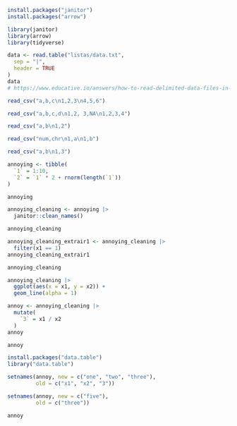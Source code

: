 ```r
install.packages("janitor")
install.packages("arrow")
```
```r
library(janitor)
library(arrow)
library(tidyverse)
```

```r
data <- read.table("listas/data.txt",
  sep = "|",
  header = TRUE
)
data
# https://www.educative.io/answers/how-to-read-delimited-data-files-in-r
```
```r
read_csv("a,b,c\n1,2,3\n4,5,6")
```
```r
read_csv("a,b,c,d\n1,2, 3,NA\n1,2,3,4")
```
```r
read_csv("a,b\n1,2")
```
```r
read_csv("num,chr\n1,a\n1,b")
```
```r
read_csv("a,b\n1,3")
```

```r
annoying <- tibble(
  `1` = 1:10,
  `2` = `1` * 2 + rnorm(length(`1`))
)
```
```r
annoying
```
```r
annoying_cleaning <- annoying |>
  janitor::clean_names()
```
```r
annoying_cleaning
```
```r
annoying_cleaning_extrair1 <- annoying_cleaning |>
  filter(x1 == 1)
annoying_cleaning_extrair1
```
```r
annoying_cleaning
```
```r
annoying_cleaning |>
  ggplot(aes(x = x1, y = x2)) +
  geom_line(alpha = 1)
```
```r
annoy <- annoying_cleaning |>
  mutate(
    `3` = x1 / x2
  )
annoy
```
```r
annoy
```
```r
install.packages("data.table")
library("data.table")
```
```r
setnames(annoy, new = c("one", "two", "three"),
         old = c("x1", "x2", "3"))
```
```r
setnames(annoy, new = c("five"),
         old = c("three"))
```
```r
annoy
```
